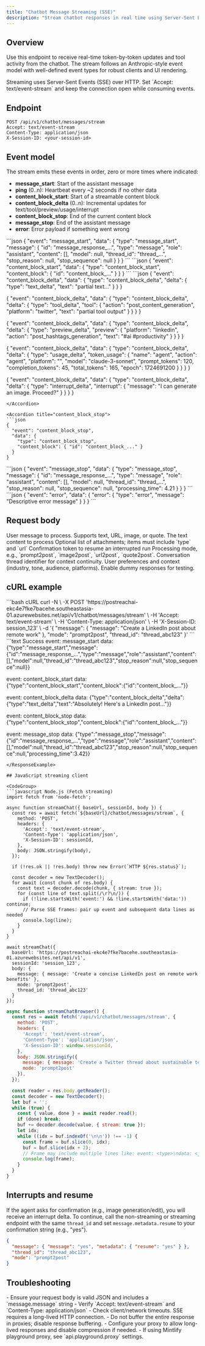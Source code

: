 ```yaml
---
title: "Chatbot Message Streaming (SSE)"
description: "Stream chatbot responses in real time using Server‑Sent Events following Anthropic-style event schema."
---
```


## Overview

Use this endpoint to receive real-time token-by-token updates and tool activity from the chatbot. The stream follows an Anthropic-style event model with well-defined event types for robust clients and UI rendering.

<Info>
Streaming uses Server‑Sent Events (SSE) over HTTP. Set `Accept: text/event-stream` and keep the connection open while consuming events.
</Info>

## Endpoint

```http
POST /api/v1/chatbot/messages/stream
Accept: text/event-stream
Content-Type: application/json
X-Session-ID: <your-session-id>
```

## Event model

The stream emits these events in order, zero or more times where indicated:

- **message_start**: Start of the assistant message
- **ping** (0..n): Heartbeat every ~2 seconds if no other data
- **content_block_start**: Start of a streamable content block
- **content_block_delta** (0..n): Incremental updates for text/tool/preview/usage/interrupt
- **content_block_stop**: End of the current content block
- **message_stop**: End of the assistant message
- **error**: Error payload if something went wrong

<AccordionGroup>
<Accordion title="message_start">
```json
{
  "event": "message_start",
  "data": {
    "type": "message_start",
    "message": {
      "id": "message_response_...",
      "type": "message",
      "role": "assistant",
      "content": [],
      "model": null,
      "thread_id": "thread_...",
      "stop_reason": null,
      "stop_sequence": null
    }
  }
}
```
</Accordion>

<Accordion title="content_block_start">
```json
{
  "event": "content_block_start",
  "data": {
    "type": "content_block_start",
    "content_block": { "id": "content_block_..." }
  }
}
```
</Accordion>

<Accordion title="content_block_delta: text/tool/preview/usage/interrupt">
```json
{
  "event": "content_block_delta",
  "data": {
    "type": "content_block_delta",
    "delta": { "type": "text_delta", "text": "partial text..." }
  }
}

{
  "event": "content_block_delta",
  "data": {
    "type": "content_block_delta",
    "delta": {
      "type": "tool_delta",
      "tool": {
        "action": "post_content_generation",
        "platform": "twitter",
        "text": "partial tool output"
      }
    }
  }
}

{
  "event": "content_block_delta",
  "data": {
    "type": "content_block_delta",
    "delta": {
      "type": "preview_delta",
      "preview": {
        "platform": "linkedin",
        "action": "post_hashtags_generation",
        "text": "#ai #productivity"
      }
    }
  }
}

{
  "event": "content_block_delta",
  "data": {
    "type": "content_block_delta",
    "delta": {
      "type": "usage_delta",
      "token_usage": {
        "name": "agent",
        "action": "agent",
        "platform": "",
        "model": "claude-3-sonnet",
        "prompt_tokens": 120,
        "completion_tokens": 45,
        "total_tokens": 165,
        "epoch": 1724691200
      }
    }
  }
}

{
  "event": "content_block_delta",
  "data": {
    "type": "content_block_delta",
    "delta": {
      "type": "interrupt_delta",
      "interrupt": { "message": "I can generate an image. Proceed?" }
    }
  }
}
```
</Accordion>

<Accordion title="content_block_stop">
```json
{
  "event": "content_block_stop",
  "data": {
    "type": "content_block_stop",
    "content_block": { "id": "content_block_..." }
  }
}
```
</Accordion>

<Accordion title="message_stop">
```json
{
  "event": "message_stop",
  "data": {
    "type": "message_stop",
    "message": {
      "id": "message_response_...",
      "type": "message",
      "role": "assistant",
      "content": [],
      "model": null,
      "thread_id": "thread_...",
      "stop_reason": null,
      "stop_sequence": null,
      "processing_time": 4.21
    }
  }
}
```
</Accordion>

<Accordion title="error">
```json
{
  "event": "error",
  "data": {
    "error": {
      "type": "error",
      "message": "Descriptive error message"
    }
  }
}
```
</Accordion>
</AccordionGroup>

## Request body

<ParamField path="message" type="object" required>
User message to process. Supports text, URL, image, or quote.

<Expandable title="Message fields">
  <ParamField path="message.message" type="string" required>
  The text content to process
  </ParamField>
  <ParamField path="message.attachments[]" type="array">
  Optional list of attachments; items must include `type` and `url`
  </ParamField>
  <ParamField path="message.metadata.resume" type="string">
  Confirmation token to resume an interrupted run
  </ParamField>
</Expandable>
</ParamField>

<ParamField path="mode" type="string" default="prompt2post">
Processing mode, e.g., `prompt2post`, `image2post`, `url2post`, `quote2post`.
</ParamField>

<ParamField path="thread_id" type="string">
Conversation thread identifier for context continuity.
</ParamField>

<ParamField path="user_background" type="object">
User preferences and context (industry, tone, audience, platforms).
</ParamField>

<ParamField path="is_dummy_mode" type="boolean" default>
Enable dummy responses for testing.
</ParamField>

## cURL example

<RequestExample>
```bash cURL
curl -N \
  -X POST 'https://postreachai-ekc4e7fke7bacehe.southeastasia-01.azurewebsites.net/api/v1/chatbot/messages/stream' \
  -H 'Accept: text/event-stream' \
  -H 'Content-Type: application/json' \
  -H 'X-Session-ID: session_123' \
  -d '{
    "message": { "message": "Create a LinkedIn post about remote work" },
    "mode": "prompt2post",
    "thread_id": "thread_abc123"
  }'
```
</RequestExample>

<ResponseExample>
```text Success
event: message_start
data: {"type":"message_start","message":{"id":"message_response_...","type":"message","role":"assistant","content":[],"model":null,"thread_id":"thread_abc123","stop_reason":null,"stop_sequence":null}}

event: content_block_start
data: {"type":"content_block_start","content_block":{"id":"content_block_..."}}

event: content_block_delta
data: {"type":"content_block_delta","delta":{"type":"text_delta","text":"Absolutely! Here's a LinkedIn post..."}}

event: content_block_stop
data: {"type":"content_block_stop","content_block":{"id":"content_block_..."}}

event: message_stop
data: {"type":"message_stop","message":{"id":"message_response_...","type":"message","role":"assistant","content":[],"model":null,"thread_id":"thread_abc123","stop_reason":null,"stop_sequence":null,"processing_time":3.42}}
```
</ResponseExample>

## JavaScript streaming client

<CodeGroup>
```javascript Node.js (Fetch streaming)
import fetch from 'node-fetch';

async function streamChat({ baseUrl, sessionId, body }) {
  const res = await fetch(`${baseUrl}/chatbot/messages/stream`, {
    method: 'POST',
    headers: {
      'Accept': 'text/event-stream',
      'Content-Type': 'application/json',
      'X-Session-ID': sessionId,
    },
    body: JSON.stringify(body),
  });

  if (!res.ok || !res.body) throw new Error(`HTTP ${res.status}`);

  const decoder = new TextDecoder();
  for await (const chunk of res.body) {
    const text = decoder.decode(chunk, { stream: true });
    for (const line of text.split(/\r?\n/)) {
      if (!line.startsWith('event:') && !line.startsWith('data:')) continue;
      // Parse SSE frames: pair up event and subsequent data lines as needed
      console.log(line);
    }
  }
}

await streamChat({
  baseUrl: 'https://postreachai-ekc4e7fke7bacehe.southeastasia-01.azurewebsites.net/api/v1',
  sessionId: 'session_123',
  body: {
    message: { message: 'Create a concise LinkedIn post on remote work benefits' },
    mode: 'prompt2post',
    thread_id: 'thread_abc123'
  }
});
```

```javascript Browser (ReadableStream)
async function streamChatBrowser() {
  const res = await fetch('/api/v1/chatbot/messages/stream', {
    method: 'POST',
    headers: {
      'Accept': 'text/event-stream',
      'Content-Type': 'application/json',
      'X-Session-ID': window.sessionId,
    },
    body: JSON.stringify({
      message: { message: 'Create a Twitter thread about sustainable tech' },
      mode: 'prompt2post'
    }),
  });

  const reader = res.body.getReader();
  const decoder = new TextDecoder();
  let buf = '';
  while (true) {
    const { value, done } = await reader.read();
    if (done) break;
    buf += decoder.decode(value, { stream: true });
    let idx;
    while ((idx = buf.indexOf('\n\n')) !== -1) {
      const frame = buf.slice(0, idx);
      buf = buf.slice(idx + 2);
      // Frame may include multiple lines like: event: <type>\ndata: <json>
      console.log(frame);
    }
  }
}
```
</CodeGroup>

## Interrupts and resume

If the agent asks for confirmation (e.g., image generation/edit), you will receive an interrupt delta. To continue, call the non-streaming or streaming endpoint with the same `thread_id` and set `message.metadata.resume` to your confirmation string (e.g., "yes").

```json
{
  "message": { "message": "yes", "metadata": { "resume": "yes" } },
  "thread_id": "thread_abc123",
  "mode": "prompt2post"
}
```

## Troubleshooting

<AccordionGroup>
<Accordion title="I only receive pings, no content">
- Ensure your request body is valid JSON and includes a `message.message` string
- Verify `Accept: text/event-stream` and `Content-Type: application/json`
</Accordion>

<Accordion title="Connection closes unexpectedly">
- Check client/network timeouts. SSE requires a long-lived HTTP connection.
- Do not buffer the entire response in proxies; disable response buffering.
</Accordion>

<Accordion title="I need CORS or reverse proxy support">
- Configure your proxy to allow long-lived responses and disable compression if needed.
- If using Mintlify playground proxy, see `api.playground.proxy` settings.
</Accordion>
</AccordionGroup>


